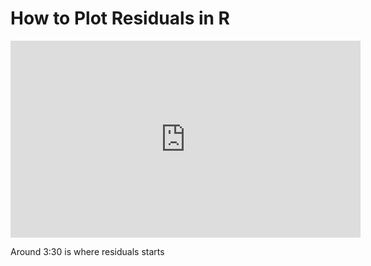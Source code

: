 # How to Plot Residuals in R 

<iframe width="560" height="315" src="https://youtube.com/embed/eTZ4VUZHzxw" frameborder="0" allowfullscreen></iframe>  

Around 3:30 is where residuals starts 